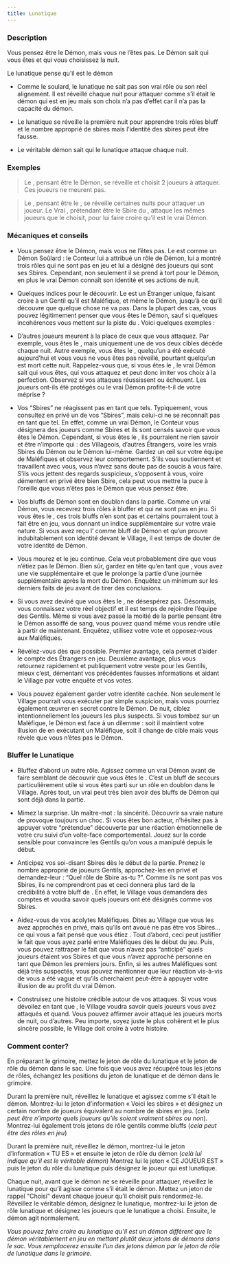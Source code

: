 ```yaml
---
title: Lunatique
---
```



<Role LUNATIQUE header />

### Description

Vous pensez être le Démon, mais vous ne l’êtes pas. Le Démon sait qui vous êtes et qui vous choisissez la nuit.

Le lunatique pense qu’il est le démon

-   Comme le soulard, le lunatique ne sait pas son vrai rôle ou son réel alignement. Il est réveillé chaque nuit pour attaquer comme s’il était le démon qui est en jeu mais son choix n’a pas d’effet car il n’a pas la capacité du démon.

-   Le lunatique se réveille la première nuit pour apprendre trois rôles bluff et le nombre approprié de sbires mais l’identité des sbires peut être fausse.

-   Le véritable démon sait qui le lunatique attaque chaque nuit.

### Exemples

> Le <Role LUNATIQUE />, pensant être le Démon, se réveille et choisit 2 joueurs à attaquer. Ces joueurs ne meurent pas.

> Le <Role LUNATIQUE />, pensant être le <Role ZOMBUUL />, se réveille certaines nuits pour attaquer un joueur. Le Vrai <Role ZOMBUUL />, prétendant être le Sbire du <Role LUNATIQUE />, attaque les mêmes joueurs que le <Role LUNATIQUE /> choisit, pour lui faire croire qu’il est le vrai Démon.

### Mécaniques et conseils

- Vous pensez être le Démon, mais vous ne l’êtes pas. Le <Role LUNATIQUE /> est comme un Démon Soûlard : le Conteur lui a attribué un rôle de Démon, lui a montré trois rôles qui ne sont pas en jeu et lui a désigné des joueurs qui sont ses Sbires. Cependant, non seulement il se prend à tort pour le Démon, en plus le vrai Démon connaît son identité et ses actions de nuit.

- Quelques indices pour le découvrir. Le <Role LUNATIQUE /> est un Étranger unique, faisant croire à un Gentil qu’il est Maléfique, et même le Démon, jusqu’à ce qu’il découvre que quelque chose ne va pas. Dans la plupart des cas, vous pouvez légitimement penser que vous êtes le Démon, sauf si quelques incohérences vous mettent sur la piste du <Role LUNATIQUE />. Voici quelques exemples :

- D’autres joueurs meurent à la place de ceux que vous attaquez. Par exemple, vous êtes le <Role SHABALOTH />, mais uniquement une de vos deux cibles décède chaque nuit. Autre exemple, vous êtes le <Role ZOMBUUL />, quelqu’un a été exécuté aujourd’hui et vous vous ne vous êtes pas réveillé, pourtant quelqu’un est mort cette nuit. Rappelez-vous que, si vous êtes le <Role LUNATIQUE />, le vrai Démon sait qui vous êtes, qui vous attaquez et peut donc imiter vos choix à la perfection. Observez si vos attaques réussissent ou échouent. Les joueurs ont-ils été protégés ou le vrai Démon profite-t-il de votre méprise ?

- Vos “Sbires” ne réagissent pas en tant que tels. Typiquement, vous consultez en privé un de vos “Sbires”, mais celui-ci ne se reconnaît pas en tant que tel. En effet, comme un vrai Démon, le Conteur vous désignera des joueurs comme Sbires et ils sont censés savoir que vous êtes le Démon. Cependant, si vous êtes le <Role LUNATIQUE />, ils pourraient ne rien savoir et être n’importe qui : des Villageois, d’autres Étrangers, voire les vrais Sbires du Démon ou le Démon lui-même. Gardez un œil sur votre équipe de Maléfiques et observez leur comportement. S’ils vous soutiennent et travaillent avec vous, vous n’avez sans doute pas de soucis à vous faire. S’ils vous jettent des regards suspicieux, s’opposent à vous, voire démentent en privé être bien Sbire, cela peut vous mettre la puce à l’oreille que vous n’êtes pas le Démon que vous pensez être.

- Vos bluffs de Démon sont en doublon dans la partie. Comme un vrai Démon, vous recevrez trois rôles à bluffer et qui ne sont pas en jeu. Si vous êtes le <Role LUNATIQUE />, ces trois bluffs n’en sont pas et certains pourraient tout à fait être en jeu, vous donnant un indice supplémentaire sur votre vraie nature. Si vous avez reçu l’<Role HERBORISTE /> comme bluff de Démon et qu’un <Role HERBORISTE /> prouve indubitablement son identité devant le Village, il est temps de douter de votre identité de Démon.

- Vous mourez et le jeu continue. Cela veut probablement dire que vous n’étiez pas le Démon. Bien sûr, gardez en tête qu’en tant que <Role ZOMBUUL />, vous avez une vie supplémentaire et que le <Role CONSPIRATEUR /> prolonge la partie d’une journée supplémentaire après la mort du Démon. Enquêtez un minimum sur les derniers faits de jeu avant de tirer des conclusions.

- Si vous avez deviné que vous êtes le <Role LUNATIQUE />, ne désespérez pas. Désormais, vous connaissez votre réel objectif et il est temps de rejoindre l’équipe des Gentils. Même si vous avez passé la moitié de la partie pensant être le Démon assoiffé de sang, vous pouvez quand même vous rendre utile à partir de maintenant. Enquêtez, utilisez votre vote et opposez-vous aux Maléfiques.

- Révélez-vous dès que possible. Premier avantage, cela permet d’aider le compte des Étrangers en jeu. Deuxième avantage, plus vous retournez rapidement et publiquement votre veste pour les Gentils, mieux c’est, démentant vos précédentes fausses informations et aidant le Village par votre enquête et vos votes.

- Vous pouvez également garder votre identité cachée. Non seulement le Village pourrait vous exécuter par simple suspicion, mais vous pourriez également œuvrer en secret contre le Démon. De nuit, ciblez intentionnellement les joueurs les plus suspects. Si vous tombez sur un Maléfique, le Démon est face à un dilemme : soit il maintient votre illusion de <Role LUNATIQUE /> en exécutant un Maléfique, soit il change de cible mais vous révèle que vous n’êtes pas le Démon.

### Bluffer le Lunatique

- Bluffez d’abord un autre rôle. Agissez comme un vrai Démon avant de faire semblant de découvrir que vous êtes le <Role LUNATIQUE />. C’est un bluff de secours particulièrement utile si vous êtes parti sur un rôle en doublon dans le Village. Après tout, un vrai <Role LUNATIQUE /> peut très bien avoir des bluffs de Démon qui sont déjà dans la partie.

- Mimez la surprise. Un maître-mot : la sincérité. Découvrir sa vraie nature de <Role LUNATIQUE /> provoque toujours un choc. Si vous êtes bon acteur, n’hésitez pas à appuyer votre “prétendue” découverte par une réaction émotionnelle de votre cru suivi d’un volte-face comportemental. Jouez sur la corde sensible pour convaincre les Gentils qu’on vous a manipulé depuis le début.

- Anticipez vos soi-disant Sbires dès le début de la partie. Prenez le nombre approprié de joueurs Gentils, approchez-les en privé et demandez-leur : “Quel rôle de Sbire as-tu ?”. Comme ils ne sont pas vos Sbires, ils ne comprendront pas et ceci donnera plus tard de la crédibilité à votre bluff de <Role LUNATIQUE />. En effet, le Village vous demandera des comptes et voudra savoir quels joueurs ont été désignés comme vos Sbires.

- Aidez-vous de vos acolytes Maléfiques. Dites au Village que vous les avez approchés en privé, mais qu’ils ont avoué ne pas être vos Sbires… ce qui vous a fait pensé que vous étiez <Role LUNATIQUE />. Tout d’abord, ceci peut justifier le fait que vous ayez parlé entre Maléfiques dès le début du jeu. Puis, vous pouvez rattraper le fait que vous n’avez pas “anticipé” quels joueurs étaient vos Sbires et que vous n’avez approché personne en tant que Démon les premiers jours. Enfin, si les autres Maléfiques sont déjà très suspectés, vous pouvez mentionner que leur réaction vis-à-vis de vous a été vague et qu’ils cherchaient peut-être à appuyer votre illusion de <Role LUNATIQUE /> au profit du vrai Démon.

- Construisez une histoire crédible autour de vos attaques. Si vous vous dévoilez en tant que <Role LUNATIQUE />, le Village voudra savoir quels joueurs vous avez attaqués et quand. Vous pouvez affirmer avoir attaqué les joueurs morts de nuit, ou d’autres. Peu importe, soyez juste le plus cohérent et le plus sincère possible, le Village doit croire à votre histoire.

### Comment conter? 

En préparant le grimoire, mettez le jeton de rôle du lunatique et le jeton de rôle du démon dans le sac. Une fois que vous avez récupéré tous les jetons de rôles, échangez les positions du jeton de lunatique et de démon dans le grimoire.

Durant la première nuit, réveillez le lunatique et agissez comme s’il était le démon. Montrez-lui le jeton d’information « Voici les sbires » et désignez un certain nombre de joueurs équivalent au nombre de sbires en jeu. (_cela peut être n’importe quels joueurs qu’ils soient vraiment sbires ou non_). Montrez-lui également trois jetons de rôle gentils comme bluffs (_cela peut être des rôles en jeu_)

Durant la première nuit, réveillez le démon, montrez-lui le jeton d’information « TU ES » et ensuite le jeton de rôle du démon (_celà lui indique qu’il est le véritable démon_) Montrez lui le jeton « CE JOUEUR EST » puis le jeton du rôle du lunatique puis désignez le joueur qui est lunatique.

Chaque nuit, avant que le démon ne se réveille pour attaquer, réveillez le lunatique pour qu’il agisse comme s’il était le démon. Mettez un jeton de rappel "Choisi" devant chaque joueur qu’il choisit puis rendormez-le. Réveillez le véritable démon, désignez le lunatique, montrez-lui le jeton de rôle lunatique et désignez les joueurs que le lunatique a choisi. Ensuite, le démon agit normalement. 

_Vous pouvez faire croire au lunatique qu’il est un démon différent que le démon véritablement en jeu en mettant plutôt deux jetons de démons dans le sac. Vous remplacerez ensuite l’un des jetons démon par le jeton de rôle de lunatique dans le grimoire._